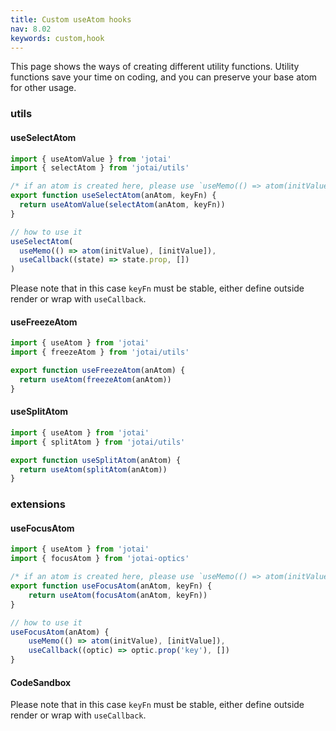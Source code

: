 ```yaml
---
title: Custom useAtom hooks
nav: 8.02
keywords: custom,hook
---
```


This page shows the ways of creating different utility functions. Utility functions save your time on coding, and you can preserve your base atom for other usage.

### utils

#### useSelectAtom

```js
import { useAtomValue } from 'jotai'
import { selectAtom } from 'jotai/utils'

/* if an atom is created here, please use `useMemo(() => atom(initValue), [initValue])` instead. */
export function useSelectAtom(anAtom, keyFn) {
  return useAtomValue(selectAtom(anAtom, keyFn))
}

// how to use it
useSelectAtom(
  useMemo(() => atom(initValue), [initValue]),
  useCallback((state) => state.prop, [])
)
```

Please note that in this case `keyFn` must be stable, either define outside render or wrap with `useCallback`.

#### useFreezeAtom

```js
import { useAtom } from 'jotai'
import { freezeAtom } from 'jotai/utils'

export function useFreezeAtom(anAtom) {
  return useAtom(freezeAtom(anAtom))
}
```

#### useSplitAtom

```js
import { useAtom } from 'jotai'
import { splitAtom } from 'jotai/utils'

export function useSplitAtom(anAtom) {
  return useAtom(splitAtom(anAtom))
}
```

### extensions

#### useFocusAtom

```js
import { useAtom } from 'jotai'
import { focusAtom } from 'jotai-optics'

/* if an atom is created here, please use `useMemo(() => atom(initValue), [initValue])` instead. */
export function useFocusAtom(anAtom, keyFn) {
    return useAtom(focusAtom(anAtom, keyFn))
}

// how to use it
useFocusAtom(anAtom) {
    useMemo(() => atom(initValue), [initValue]),
    useCallback((optic) => optic.prop('key'), [])
}
```

#### CodeSandbox

<CodeSandbox id="y5wef8" />

Please note that in this case `keyFn` must be stable, either define outside render or wrap with `useCallback`.
